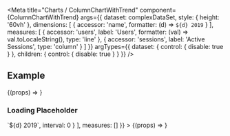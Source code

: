 
<Meta
  title="Charts / ColumnChartWithTrend"
  component={ColumnChartWithTrend}
  args={{
    dataset: complexDataSet,
    style: { height: '60vh' },
    dimensions: [
      {
        accessor: 'name',
        formatter: (d) => `${d} 2019`
      }
    ],
    measures: [
      {
        accessor: 'users',
        label: 'Users',
        formatter: (val) => val.toLocaleString(),
        type: 'line'
      },
      {
        accessor: 'sessions',
        label: 'Active Sessions',
        type: 'column'
      }
    ]
  }}
  argTypes={{
    dataset: {
      control: { disable: true }
    },
    children: {
      control: { disable: true }
    }
  }}
/>

<DocsHeader />

## Example

<Canvas>
  <Story name="Default">{(props) => <ColumnChartWithTrend {...props} />}</Story>
</Canvas>

### Loading Placeholder

<Canvas>
  <Story
    name="Loading Placeholder"
    args={{
      dataset: [],
      dimensions: [
        {
          accessor: 'name',
          formatter: (d) => `${d} 2019`,
          interval: 0
        }
      ],
      measures: []
    }}
  >
    {(props) => <ColumnChartWithTrend {...props} />}
  </Story>
</Canvas>
